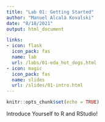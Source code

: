 ```yaml
---
title: "Lab 01: Getting Started"
author: "Manuel Alcalá Kovalski"
date: "8/18/2021"
output: html_document

links:
- icon: flask
  icon_pack: fas
  name: lab
  url: /labs/01-eda_hot_dogs.html
- icon: magic
  icon_pack: fas
  name: slides
  url: /slides/01-intro.html
---
```


```r
knitr::opts_chunk$set(echo = TRUE)
```

Introduce Yourself to R and RStudio!
